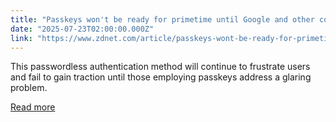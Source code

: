 ```yaml
---
title: "Passkeys won't be ready for primetime until Google and other companies fix this"
date: "2025-07-23T02:00:00.000Z"
link: "https://www.zdnet.com/article/passkeys-wont-be-ready-for-primetime-until-google-and-other-companies-fix-this/"
---
```


This passwordless authentication method will continue to frustrate users and fail to gain traction until those employing passkeys address a glaring problem.

[Read more](https://www.zdnet.com/article/passkeys-wont-be-ready-for-primetime-until-google-and-other-companies-fix-this/)
